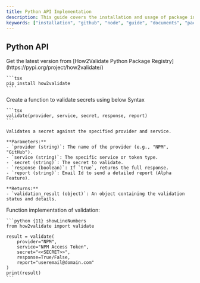 ```yaml
---
title: Python API Implementation
description: This guide covers the installation and usage of package in Python.
keywords: ["installation", "github", "node", "guide", "documents", "packages", "guide", "how2validate", "documents", "python", "docker", "commandlineinterface", "cli" ]
---
```


## Python API

<Step>
  <StepItem title="Install How2Validate dependency">
    Get the latest version from [How2Validate Python Package Registry](https://pypi.org/project/how2validate/)
     
    ```tsx 
    pip install how2validate
    ````

  </StepItem>

  <StepItem title="Create Function">
    Create a function to validate secrets using below Syntax

    ```tsx
    validate(provider, service, secret, response, report)
    ```

    Validates a secret against the specified provider and service.

    **Parameters:**
    - `provider (string)`: The name of the provider (e.g., "NPM", "GitHub").
    - `service (string)`: The specific service or token type.
    - `secret (string)`: The secret to validate.
    - `response (boolean)`: If `true`, returns the full response.
    - `report (string)`: Email Id to send a detailed report (Alpha Feature).

    **Returns:**
    - `validation_result (object)`: An object containing the validation status and details.

  </StepItem>

  <StepItem title="Sample Function">
    Function implementation of validation:

    ```python {11} showLineNumbers
    from how2validate import validate
 
    result = validate(
        provider="NPM",
        service="NPM Access Token",
        secret="<<SECRET>>",
        response=True/False,
        report="useremail@domain.com"
    )
    print(result)
    ```
    
  </StepItem>
</Step>
